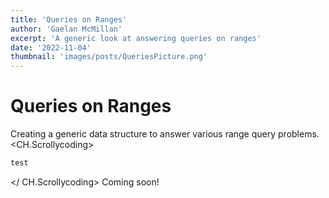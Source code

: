 ```yaml
---
title: 'Queries on Ranges'
author: 'Gaelan McMillan'
excerpt: 'A generic look at answering queries on ranges'
date: '2022-11-04'
thumbnail: 'images/posts/QueriesPicture.png'
---
```


# Queries on Ranges
Creating a generic data structure to answer various range query problems.
<CH.Scrollycoding>
  ```cpp test.cpp
  test
  ```
</ CH.Scrollycoding>
Coming soon!